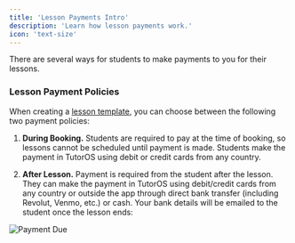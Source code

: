 ```yaml
---
title: 'Lesson Payments Intro'
description: 'Learn how lesson payments work.'
icon: 'text-size'
---
```


There are several ways for students to make payments to you for their lessons.

### Lesson Payment Policies

When creating a [lesson template](/templates/lesson-template-intro), you can choose between the following two payment policies:

1. **During Booking.**
Students are required to pay at the time of booking, so lessons cannot be scheduled until payment is made. Students make the payment in TutorOS using debit or credit cards from any country.

2. **After Lesson.**
Payment is required from the student after the lesson. They can make the payment in TutorOS using debit/credit cards from any country or outside the app through direct bank transfer (including Revolut, Venmo, etc.) or cash. Your bank details will be emailed to the student once the lesson ends:

![Payment Due](/images/payment-due-email.png)

